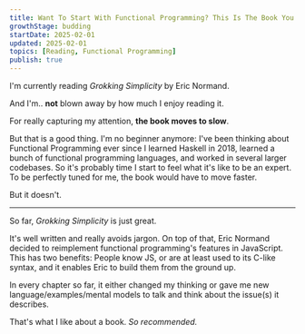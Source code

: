 ```yaml
---
title: Want To Start With Functional Programming? This Is The Book You Should Read For A Smooth Entry, Clear Design, And Better Code In General
growthStage: budding
startDate: 2025-02-01
updated: 2025-02-01
topics: [Reading, Functional Programming]
publish: true
---
```


I'm currently reading _Grokking Simplicity_ by Eric Normand.

And I'm.. **not** blown away by how much I enjoy reading it.

For really capturing my attention, **the book moves to slow**.

But that is a good thing. I'm no beginner anymore: I've been thinking about Functional Programming ever since I learned Haskell in 2018, learned a bunch of functional programming languages, and worked in several larger codebases. So it's probably time I start to feel what it's like to be an expert. To be perfectly tuned for me, the book would have to move faster.

But it doesn't.

---

So far, _Grokking Simplicity_ is just great.

It's well written and really avoids jargon. On top of that, Eric Normand decided to reimplement functional programming's features in JavaScript. This has two benefits: People know JS, or are at least used to its C-like syntax, and it enables Eric to build them from the ground up.

In every chapter so far, it either changed my thinking or gave me new language/examples/mental models to talk and think about the issue(s) it describes.

That's what I like about a book. _So recommended._
